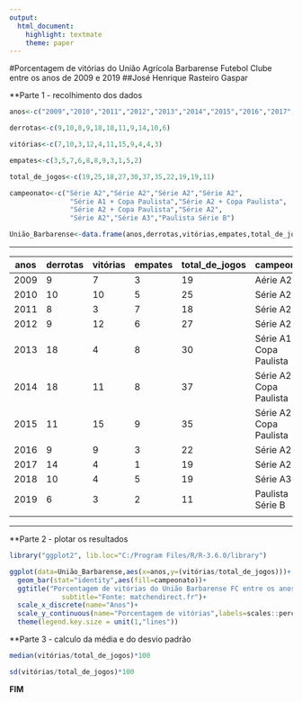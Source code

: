 ```yaml
---
output: 
  html_document: 
    highlight: textmate
    theme: paper
---
```

#Porcentagem de vitórias do União Agrícola Barbarense Futebol Clube entre os anos de 2009 e 2019
##José Henrique Rasteiro Gaspar

[matchendirect]: https://www.matchendirect.fr/equipe/uniao-barbarense.html

**Parte 1 - recolhimento dos dados

```r
anos<-c("2009","2010","2011","2012","2013","2014","2015","2016","2017","2018","2019")

derrotas<-c(9,10,8,9,18,18,11,9,14,10,6)

vitórias<-c(7,10,3,12,4,11,15,9,4,4,3)

empates<-c(3,5,7,6,8,8,9,3,1,5,2)

total_de_jogos<-c(19,25,18,27,30,37,35,22,19,19,11)

campeonato<-c("Série A2","Série A2","Série A2","Série A2",
               "Série A1 + Copa Paulista","Série A2 + Copa Paulista",
               "Série A2 + Copa Paulista","Série A2",
               "Série A2","Série A3","Paulista Série B")

União_Barbarense<-data.frame(anos,derrotas,vitórias,empates,total_de_jogos,campeonato)
```

------

anos|derrotas|vitórias|empates|total_de_jogos|campeonato
----|--------|--------|-------|--------------|----------
2009|    9   |    7   |   3   |       19     |Aérie A2
2010|    10  |    10  |   5   |       25     |Série A2
2011|    8   |    3   |   7   |       18     |Série A2
2012|    9   |    12  |   6   |       27     |Série A2
2013|    18  |    4   |   8   |       30     |Série A1 + Copa Paulista
2014|    18  |    11  |   8   |       37     |Série A2 + Copa Paulista  
2015|    11  |    15  |   9   |       35     |Série A2 + Copa Paulista
2016|    9   |    9   |   3   |       22     |Série A2
2017|    14  |    4   |   1   |       19     |Série A2
2018|    10  |    4   |   5   |       19     |Série A3
2019|    6   |    3   |   2   |       11     |Paulista Série B
    |


------

**Parte 2 - plotar os resultados
```r
library("ggplot2", lib.loc="C:/Program Files/R/R-3.6.0/library")

ggplot(data=União_Barbarense,aes(x=anos,y=(vitórias/total_de_jogos)))+
  geom_bar(stat="identity",aes(fill=campeonato))+
  ggtitle("Porcentagem de vitórias do União Barbarense FC entre os anos de 2009 e 2019",
             subtitle="Fonte: matchendirect.fr")+
  scale_x_discrete(name="Anos")+
  scale_y_continuous(name="Porcentagem de vitórias",labels=scales::percent)+
  theme(legend.key.size = unit(1,"lines"))
```

**Parte 3 - calculo da média e do desvio padrão

```r

median(vitórias/total_de_jogos)*100

sd(vitórias/total_de_jogos)*100

```

**FIM**





